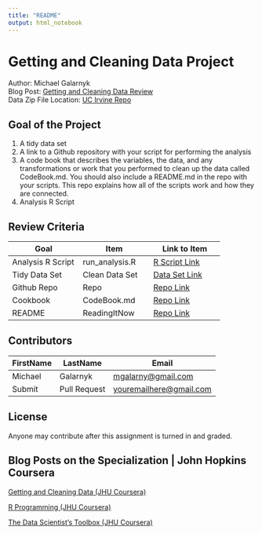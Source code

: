 ```yaml
---
title: "README"
output: html_notebook
---
```


# Getting and Cleaning Data Project
Author: Michael Galarnyk <br />
Blog Post: [Getting and Cleaning Data Review](https://medium.com/@GalarnykMichael/review-course-1-the-data-scientists-toolbox-jhu-coursera-4d7459458821#.5jpg133ln "Click to go to Repo") <br />
Data Zip File Location: [UC Irvine Repo](https://d396qusza40orc.cloudfront.net/getdata%2Fprojectfiles%2FUCI%20HAR%20Dataset.zip "Clicking will download the data")

## Goal of the Project
1. A tidy data set 
2. A link to a Github repository with your script for performing the analysis 
3. A code book that describes the variables, the data, and any transformations or work that you performed to clean up the data called CodeBook.md. You should also include a README.md in the repo with your scripts. This repo explains how all of the scripts work and how they are connected.
4. Analysis R Script

## Review Criteria

Goal | Item | Link to Item
--- | --- | ---
Analysis R Script |  run_analysis.R |  [R Script Link](https://github.com/mGalarnyk/datasciencecoursera/blob/master/3_Getting_and_Cleaning_Data/projects/run_analysis.R "run_analysis.R")
Tidy Data Set |  Clean Data Set |  [Data Set Link](https://github.com/mGalarnyk/datasciencecoursera/blob/master/3_Getting_and_Cleaning_Data/data/tidyData.txt "tidyData.txt")
Github Repo | Repo |  [Repo Link](https://github.com/mGalarnyk/datasciencecoursera/tree/master/3_Getting_and_Cleaning_Data "Click to go to Repo")
Cookbook | CodeBook.md |  [Repo Link](https://github.com/mGalarnyk/datasciencecoursera/blob/master/3_Getting_and_Cleaning_Data/projects/CodeBook.md "CodeBook.md")
README | ReadingItNow |  [Repo Link](https://github.com/mGalarnyk/datasciencecoursera/blob/master/3_Getting_and_Cleaning_Data/projects/README.md "README.md")

## Contributors

FirstName | LastName | Email
--- | --- | ---
Michael |  Galarnyk |  <mgalarny@gmail.com>
Submit |  Pull Request | <youremailhere@gmail.com>

## License

Anyone may contribute after this assignment is turned in and graded. 

## Blog Posts on the Specialization | John Hopkins Coursera

[Getting and Cleaning Data (JHU Coursera)](https://medium.com/@GalarnykMichael/getting-and-cleaning-data-jhu-coursera-course-3-c3635747858b#.y93kqfa0u "Review + data.table")

[R Programming (JHU Coursera)](https://medium.com/@GalarnykMichael/in-progress-review-course-2-r-programming-jhu-coursera-ad27086d8438#.bzzr29fvo "Review + data.table")

[The Data Scientist’s Toolbox (JHU Coursera)](https://medium.com/@GalarnykMichael/review-course-1-the-data-scientists-toolbox-jhu-coursera-4d7459458821#.5jpg133ln "Review + Going over Parts of Quiz")
